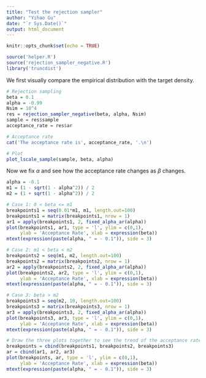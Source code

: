 ```yaml
---
title: "Test the rejection sampler"
author: "Yihao Gu"
date: "`r Sys.Date()`"
output: html_document
---
```


```r
knitr::opts_chunk$set(echo = TRUE)
```

```r
source('helper.R')
source('rejection_sampler_negative.R')
library('truncdist')
```

We first visually compare the empirical distribution with the target density.
```r
# Rejection sampling
beta = 0.1
alpha = -0.99
Nsim = 10^4
res = rejection_sampler_negative(beta, alpha, Nsim)
sample = res$sample
acceptance_rate = res$ar

# Acceptance rate
cat('The acceptance rate is', acceptance_rate, '.\n')

# Plot
plot_lscale_sample(sample, beta, alpha)
```

Now we fix $\alpha$ and see how the acceptance rate changes as $\beta$ changes.
```r
alpha = -0.1
m1 = (1 - sqrt(1 - alpha^2)) / 2
m2 = (1 + sqrt(1 - alpha^2)) / 2

# Case 1: 0 < beta <= m1
breakpoints1 = seq(0.01*m1, m1, length.out=100)
breakpoints1 = matrix(breakpoints1, nrow = 1)
ar1 = apply(breakpoints1, 2, fixed_alpha_ar(alpha))
plot(breakpoints1, ar1, type = 'l', ylim = c(0,1), 
     ylab = 'Acceptance Rate', xlab = expression(beta))
mtext(expression(paste(alpha, " = - 0.1")), side = 3)

# Case 2: m1 < beta < m2
breakpoints2 = seq(m1, m2, length.out=100)
breakpoints2 = matrix(breakpoints2, nrow = 1)
ar2 = apply(breakpoints2, 2, fixed_alpha_ar(alpha))
plot(breakpoints2, ar2, type = 'l', ylim = c(0,1), 
     ylab = 'Acceptance Rate', xlab = expression(beta))
mtext(expression(paste(alpha, " = - 0.1")), side = 3)

# Case 3: beta > m2
breakpoints3 = seq(m2, 10, length.out=100)
breakpoints3 = matrix(breakpoints3, nrow = 1)
ar3 = apply(breakpoints3, 2, fixed_alpha_ar(alpha))
plot(breakpoints3, ar3, type = 'l', ylim = c(0,1), 
     ylab = 'Acceptance Rate', xlab = expression(beta))
mtext(expression(paste(alpha, " = - 0.1")), side = 3)

# Draw the three plots together to see the trend of the acceptance rate.
breakpoints = cbind(breakpoints1, breakpoints2, breakpoints3)
ar = cbind(ar1, ar2, ar3)
plot(breakpoints, ar, type = 'l', ylim = c(0,1), 
     ylab = 'Acceptance Rate', xlab = expression(beta))
mtext(expression(paste(alpha, " = - 0.1")), side = 3)
```




